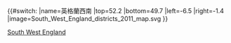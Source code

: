 {{#switch:{{{1}}}
|name=英格蘭西南
|top=52.2
|bottom=49.7
|left=-6.5
|right=-1.4
|image=South_West_England_districts_2011_map.svg
}}<noinclude>{{Location map/Info}}
{{Documentation}}
[[Category:英格蘭地理位置圖模板|South West England]]
</noinclude>